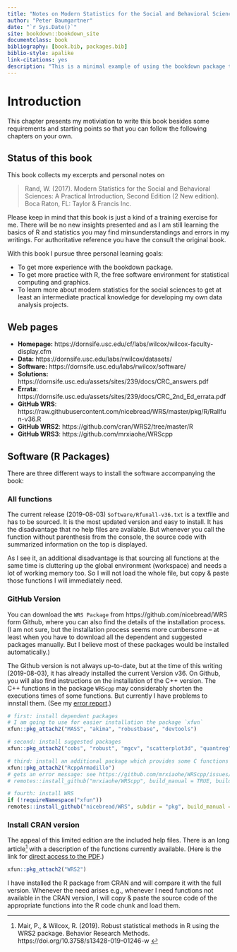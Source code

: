 ```yaml
--- 
title: "Notes on Modern Statistics for the Social and Behavioral Sciences"
author: "Peter Baumgartner"
date: "`r Sys.Date()`"
site: bookdown::bookdown_site
documentclass: book
bibliography: [book.bib, packages.bib]
biblio-style: apalike
link-citations: yes
description: "This is a minimal example of using the bookdown package to write a book. The output format for this example is bookdown::gitbook."
---
```


# Introduction {#intro}

This chapter presents my motiviation to write this book besides some requirements and starting points so that you can follow the following chapters on your own.

## Status of this book

This book collects my excerpts and personal notes on 

> Rand, W. (2017). Modern Statistics for the Social and Behavioral Sciences: A Practical Introduction, Second Edition (2 New edition). Boca Raton, FL: Taylor & Francis Inc.

Please keep in mind that this book is just a kind of a training exercise for me. There will be no new insights presented and as I am still learning the basics of R and statistics you may find minsunderstandings and errors in my writings. For authoritative reference you have the consult the original book.  

With this book I pursue three personal learning goals:

* To get more experience with the bookdown package.
* To get more practice with R, the free software environment for statistical computing and graphics.
* To learn more about modern statistics for the social sciences to get at least an intermediate practical knowledge for developing my own data analysis projects.

## Web pages

* **Homepage:** https://dornsife.usc.edu/cf/labs/wilcox/wilcox-faculty-display.cfm
* **Data:** https://dornsife.usc.edu/labs/rwilcox/datasets/
* **Software:** https://dornsife.usc.edu/labs/rwilcox/software/
* **Solutions:** https://dornsife.usc.edu/assets/sites/239/docs/CRC_answers.pdf
* **Errata**: https://dornsife.usc.edu/assets/sites/239/docs/CRC_2nd_Ed_errata.pdf
* **GitHub WRS**: https://raw.githubusercontent.com/nicebread/WRS/master/pkg/R/Rallfun-v36.R
* **GitHub WRS2**: https://github.com/cran/WRS2/tree/master/R
* **GitHub WRS3**: https://github.com/mrxiaohe/WRScpp


## Software (R Packages)

There are three different ways to install the software accompanying the book:

### All functions

The current release (2019-08-03) `Software/Rfunall-v36.txt` is a textfile and has to be sourced. It is the most updated version and easy to install. It has the disadvantage that no help files are available. But whenever you call the function without parenthesis from the console, the source code with summarized information on the top is displayed. 

As I see it, an additional disadvantage is that sourcing all functions at the same time is cluttering up the global environment (workspace) and needs a lot of working memory too. So I will not load the whole file, but copy & paste those functions I will immediately need.

### GitHub Version

You can download the `WRS Package` from https://github.com/nicebread/WRS form Github, where you can also find the details of the installation process. (I am not sure, but the installation process seems more cumbersome --  at least when you have to download all the dependent and suggested packages manually. But I believe most of these packages would be installed automatically.)

The Github version is not always up-to-date, but at the time of this writing (2019-08-03), it has already installed the current Version v36. On Github, you will also find instructions on the installation of the C++ version. The C++ functions in the package `WRScpp` may considerably shorten the executions times of some functions. But currently I have problems to innstall them. (See my [error report](https://github.com/mrxiaohe/WRScpp/issues/5).)

```r
# first: install dependent packages
# I am going to use for easier installation the package `xfun`
xfun::pkg_attach2("MASS", "akima", "robustbase", "devtools")

# second: install suggested packages
xfun::pkg_attach2("cobs", "robust", "mgcv", "scatterplot3d", "quantreg", "rrcov", "lars", "pwr", "trimcluster", "mc2d", "psych", "Rfit", "DepthProc", "class", "fda")

# third: install an additional package which provides some C functions
xfun::pkg_attach2("RcppArmadillo")
# gets an error message: see https://github.com/mrxiaohe/WRScpp/issues/5
# remotes::install_github("mrxiaohe/WRScpp", build_manual = TRUE, build_vignettes = TRUE)

# fourth: install WRS
if (!requireNamespace("xfun"))
remotes::install_github("nicebread/WRS", subdir = "pkg", build_manual = TRUE, build_vignettes = TRUE)

```

### Install CRAN version

The appeal of this limited edition are the included help files. There is an long article^[Mair, P., & Wilcox, R. (2019). Robust statistical methods in R using the WRS2 package. Behavior Research Methods. https://doi.org/10.3758/s13428-019-01246-w ] with a description of the functions currently available. (Here is the link for [direct access to the PDF](https://dornsife.usc.edu/assets/sites/239/docs/WRS2.pdf).)

```r
xfun::pkg_attach2("WRS2")
```

I have installed the R package from CRAN and will compare it with the full version. Whenever the need arises e.g., whenever I need functions not available in the CRAN version, I will copy & paste the source code of the appropriate functions into the R code chunk and load them.


